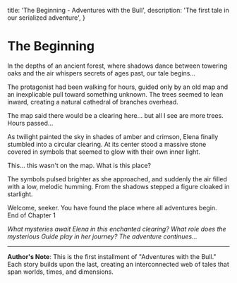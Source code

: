 
  title: 'The Beginning - Adventures with the Bull',
  description: 'The first tale in our serialized adventure',
}

<JournalLayout title="The Beginning">

# The Beginning

In the depths of an ancient forest, where shadows dance between towering oaks and the air whispers secrets of ages past, our tale begins...

<GraphicPanel 
  src="/assets/forest-scene.jpg" 
  alt="A mysterious forest at twilight" 
  caption="The Whispering Woods, where few dare to venture"
  priority={true}
/>

The protagonist had been walking for hours, guided only by an old map and an inexplicable pull toward something unknown. The trees seemed to lean inward, creating a natural cathedral of branches overhead.

<Dialogue speaker="Elena" mood="whisper" position="left">
  The map said there would be a clearing here... but all I see are more trees.
</Dialogue>

<SceneTransition type="divider">
  Hours passed...
</SceneTransition>

As twilight painted the sky in shades of amber and crimson, Elena finally stumbled into a circular clearing. At its center stood a massive stone covered in symbols that seemed to glow with their own inner light.

<GraphicPanel 
  src="/assets/stone-clearing.jpg" 
  alt="A glowing stone monument in a forest clearing"
  caption="The Stone of Beginnings"
/>

<Dialogue speaker="Elena" mood="normal" position="center">
  This... this wasn't on the map. What is this place?
</Dialogue>

The symbols pulsed brighter as she approached, and suddenly the air filled with a low, melodic humming. From the shadows stepped a figure cloaked in starlight.

<Dialogue speaker="The Guide" mood="shout" position="right">
  Welcome, seeker. You have found the place where all adventures begin.
</Dialogue>

<SceneTransition type="chapter">
  End of Chapter 1
</SceneTransition>

*What mysteries await Elena in this enchanted clearing? What role does the mysterious Guide play in her journey? The adventure continues...*

---

**Author's Note**: This is the first installment of "Adventures with the Bull." Each story builds upon the last, creating an interconnected web of tales that span worlds, times, and dimensions.

</JournalLayout>